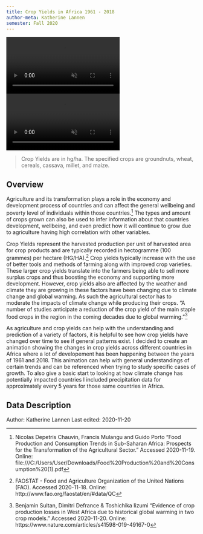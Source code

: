 ```yaml
---
title: Crop Yields in Africa 1961 - 2018
author-meta: Katherine Lannen
semester: Fall 2020
---
```


<!-- VIDEO ON LOOP: see styles.css for formatting -->
<div class="video-wrapper">
  <video class="video-4x4mw" controls preload="true" autoplay loop muted>
    <source src="https://drdavis.space/teaching/ds/sdd/media/2020/11/total_crop_yields_africa.mp4" type="video/mp4" >
  </video>
  <video class="video-4x4mw" controls preload="true" autoplay loop muted>
    <source src="https://drdavis.space/teaching/ds/sdd/media/2020/11/specified_crop_yields_africa.mp4" type="video/mp4" >
  </video>
</div>

> Crop Yields are in hg/ha. The specified crops are groundnuts, wheat, cereals, cassava, millet, and maize.

## Overview
Agriculture and its transformation plays a role in the economy and development process of countries and can affect the general wellbeing and poverty level of individuals within those countries.[^agricultureinfo] The types and amount of crops grown can also be used to infer information about that countries development, wellbeing, and even predict how it will continue to grow due to agriculture having high correlation with other variables.

Crop Yields represent the harvested production per unit of harvested area for crop products and are typically recorded in hectogramme (100 grammes) per hectare (HG/HA).[^cropyields] Crop yields typically increase with the use of better tools and methods of farming along with improved crop varieties. These larger crop yields translate into the farmers being able to sell more surplus crops and thus boosting the economy and supporting more development. However, crop yields also are affected by the weather and climate they are growing in these factors have been changing due to climate change and global warming. As such the agricultural sector has to moderate the impacts of climate change while producing their crops. "A number of studies anticipate a reduction of the crop yield of the main staple food crops in the region in the coming decades due to global warming."[^cropproduction]

As agriculture and crop yields can help with the understanding and prediction of a variety of factors, it is helpful to see how crop yields have changed over time to see if general patterns exist. I decided to create an animation showing the changes in crop yields across different countries in Africa where a lot of developement has been happening between the years of 1961 and 2018. This animation can help with general understandings of certain trends and can be referenced when trying to study specific cases of growth. To also give a basic start to looking at how climate change has potentially impacted countries I included precipitation data for approximately every 5 years for those same countries in Africa.

## Data Description


<div class="credit-line">
Author: Katherine Lannen
Last edited: 2020-11-20
</div>

[^africamap]: African countries. Carto. Accessed 2020-11-18 Online: https://common-data.carto.com/tables/africa_adm0/public
[^cropyields]: FAOSTAT - Food and Agriculture Organization of the United Nations (FAO). Accessed 2020-11-18. Online: http://www.fao.org/faostat/en/#data/QC
[^precipitation]: Databank, World Development Indicators - The World Bank. Accessed 2020-11-19. Online: https://databank.worldbank.org/reports.aspx?source=2&series=AG.LND.PRCP.MM&country=
[^importantcrops]: "Agricultural Opportunites in Africa" Deloitte, Oct. 2017. Accessed 2020-11-19. Online: https://www2.deloitte.com/content/dam/Deloitte/za/Documents/africa/DeloitteZA_Agricultural_opportunites_in_Africa_Oct2017-updated.pdf
[^rainfallinfo]: "Rainfall over the African continent from the 19th through the 21st century" doi: https://doi.org/10.1016/j.gloplacha.2017.12.014 Accessed 2020-11-19.
Online: https://www.sciencedirect.com/science/article/pii/S0921818117302783
[^agricultureinfo]: Nicolas Depetris Chauvin, Francis Mulangu and Guido Porto "Food Production and Consumption Trends in Sub-Saharan Africa: Prospects for the Transformation of the Agricultural Sector." Accessed 2020-11-19. Online: file:///C:/Users/User/Downloads/Food%20Production%20and%20Consumption%20(1).pdf
[^cropproduction]: Benjamin Sultan, Dimitri Defrance & Toshichika Iizumi "Evidence of crop production losses in West Africa due to historical global warming in two crop models." Accessed 2020-11-20. Online: https://www.nature.com/articles/s41598-019-49167-0
[^geojsontosf]: D. Cooley "Converting between GeoJSON and sf." Accessed 2020-11-18. Online: https://cran.r-project.org/web/packages/geojsonsf/vignettes/geojson-sf-conversions.html
[^scalegradient]: "scale_colour_gradient" RDocumentation. Accessed 2020-11-19. Online: https://www.rdocumentation.org/packages/ggplot2/versions/1.0.0/topics/scale_colour_gradient

